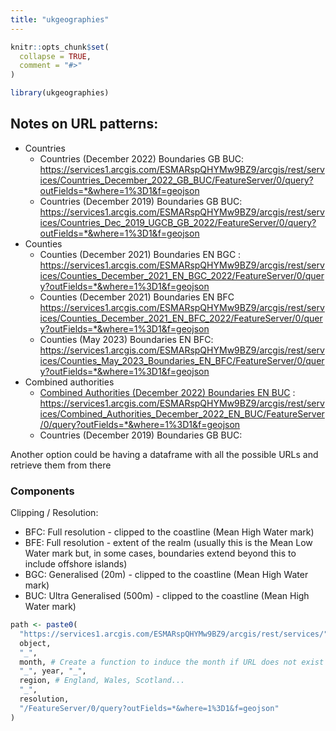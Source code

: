 ```yaml
---
title: "ukgeographies"
---
```


```r
knitr::opts_chunk$set(
  collapse = TRUE,
  comment = "#>"
)
```

```r
library(ukgeographies)
```

## Notes on URL patterns:

-   Countries
    -   Countries (December 2022) Boundaries GB BUC: <https://services1.arcgis.com/ESMARspQHYMw9BZ9/arcgis/rest/services/Countries_December_2022_GB_BUC/FeatureServer/0/query?outFields=*&where=1%3D1&f=geojson>
    -   Countries (December 2019) Boundaries GB BUC: <https://services1.arcgis.com/ESMARspQHYMw9BZ9/arcgis/rest/services/Countries_Dec_2019_UGCB_GB_2022/FeatureServer/0/query?outFields=*&where=1%3D1&f=geojson>
-   Counties
    -   Counties (December 2021) Boundaries EN BGC : <https://services1.arcgis.com/ESMARspQHYMw9BZ9/arcgis/rest/services/Counties_December_2021_EN_BGC_2022/FeatureServer/0/query?outFields=*&where=1%3D1&f=geojson>
    -   Counties (December 2021) Boundaries EN BFC <https://services1.arcgis.com/ESMARspQHYMw9BZ9/arcgis/rest/services/Counties_December_2021_EN_BFC_2022/FeatureServer/0/query?outFields=*&where=1%3D1&f=geojson>
    -   Counties (May 2023) Boundaries EN BFC: <https://services1.arcgis.com/ESMARspQHYMw9BZ9/arcgis/rest/services/Counties_May_2023_Boundaries_EN_BFC/FeatureServer/0/query?outFields=*&where=1%3D1&f=geojson>
-   Combined authorities
    -   [Combined Authorities (December 2022) Boundaries EN BUC](https://geoportal.statistics.gov.uk/maps/f147c03bdd914124ad36fd6684358d65) :\
        <https://services1.arcgis.com/ESMARspQHYMw9BZ9/arcgis/rest/services/Combined_Authorities_December_2022_EN_BUC/FeatureServer/0/query?outFields=*&where=1%3D1&f=geojson>
    -   Countries (December 2019) Boundaries GB BUC:

Another option could be having a dataframe with all the possible URLs and retrieve them from there

### Components

Clipping / Resolution:

-   BFC: Full resolution - clipped to the coastline (Mean High Water mark)
-   BFE: Full resolution - extent of the realm (usually this is the Mean Low Water mark but, in some cases, boundaries extend beyond this to include offshore islands)
-   BGC: Generalised (20m) - clipped to the coastline (Mean High Water mark)
-   BUC: Ultra Generalised (500m) - clipped to the coastline (Mean High Water mark)

```r
path <- paste0(
  "https://services1.arcgis.com/ESMARspQHYMw9BZ9/arcgis/rest/services/",
  object,
  "_",
  month, # Create a function to induce the month if URL does not exist
  "_", year, "_",
  region, # England, Wales, Scotland...
  "_",
  resolution,
  "/FeatureServer/0/query?outFields=*&where=1%3D1&f=geojson"
)
```

